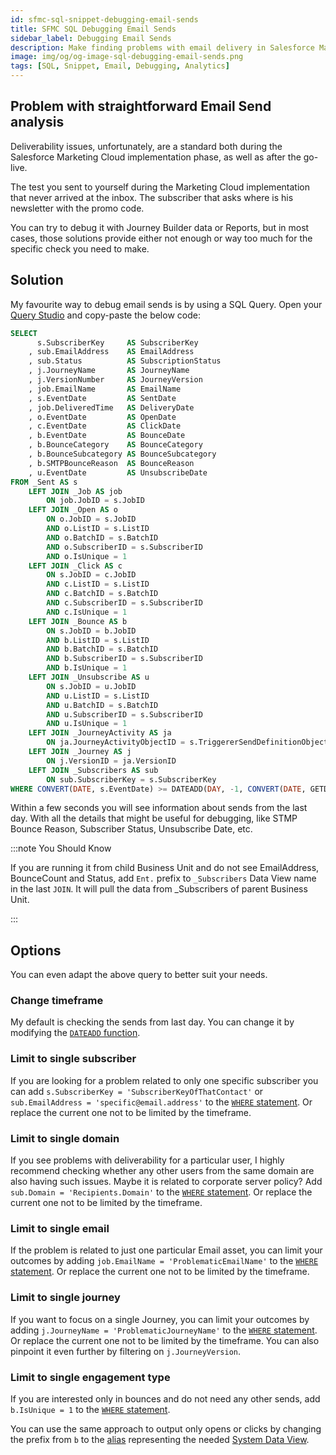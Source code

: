 ```yaml
---
id: sfmc-sql-snippet-debugging-email-sends
title: SFMC SQL Debugging Email Sends
sidebar_label: Debugging Email Sends
description: Make finding problems with email delivery in Salesforce Marketing Cloud great again. SQL with Query Studio to the rescue.
image: img/og/og-image-sql-debugging-email-sends.png
tags: [SQL, Snippet, Email, Debugging, Analytics]
---
```



<LeadText content='Make finding problems with email delivery in Salesforce Marketing Cloud great again. SQL with the Query Studio to the rescue.' />

## Problem with straightforward Email Send analysis

Deliverability issues, unfortunately, are a standard both during the Salesforce Marketing Cloud implementation phase, as well as after the go-live.

The test you sent to yourself during the Marketing Cloud implementation that never arrived at the inbox. The subscriber that asks where is his newsletter with the promo code.

You can try to debug it with Journey Builder data or Reports, but in most cases, those solutions provide either not enough or way too much for the specific check you need to make.

## Solution

My favourite way to debug email sends is by using a SQL Query. Open your [Query Studio](./sfmc-sql-basics.mdx#query-studio) and copy-paste the below code:

```sql
SELECT
      s.SubscriberKey     AS SubscriberKey
    , sub.EmailAddress    AS EmailAddress
    , sub.Status          AS SubscriptionStatus
    , j.JourneyName       AS JourneyName
    , j.VersionNumber     AS JourneyVersion
    , job.EmailName       AS EmailName
    , s.EventDate         AS SentDate
    , job.DeliveredTime   AS DeliveryDate
    , o.EventDate         AS OpenDate
    , c.EventDate         AS ClickDate
    , b.EventDate         AS BounceDate
    , b.BounceCategory    AS BounceCategory
    , b.BounceSubcategory AS BounceSubcategory
    , b.SMTPBounceReason  AS BounceReason
    , u.EventDate         AS UnsubscribeDate
FROM _Sent AS s
    LEFT JOIN _Job AS job
        ON job.JobID = s.JobID
    LEFT JOIN _Open AS o
        ON o.JobID = s.JobID
        AND o.ListID = s.ListID
        AND o.BatchID = s.BatchID
        AND o.SubscriberID = s.SubscriberID
        AND o.IsUnique = 1
    LEFT JOIN _Click AS c
        ON s.JobID = c.JobID
        AND c.ListID = s.ListID
        AND c.BatchID = s.BatchID
        AND c.SubscriberID = s.SubscriberID
        AND c.IsUnique = 1
    LEFT JOIN _Bounce AS b
        ON s.JobID = b.JobID
        AND b.ListID = s.ListID
        AND b.BatchID = s.BatchID
        AND b.SubscriberID = s.SubscriberID
        AND b.IsUnique = 1
    LEFT JOIN _Unsubscribe AS u
        ON s.JobID = u.JobID
        AND u.ListID = s.ListID
        AND u.BatchID = s.BatchID
        AND u.SubscriberID = s.SubscriberID
        AND u.IsUnique = 1
    LEFT JOIN _JourneyActivity AS ja
        ON ja.JourneyActivityObjectID = s.TriggererSendDefinitionObjectID
    LEFT JOIN _Journey AS j
        ON j.VersionID = ja.VersionID
    LEFT JOIN _Subscribers AS sub
        ON sub.SubscriberKey = s.SubscriberKey
WHERE CONVERT(DATE, s.EventDate) >= DATEADD(DAY, -1, CONVERT(DATE, GETDATE()))
```

Within a few seconds you will see information about sends from the last day. With all the details that might be useful for debugging, like STMP Bounce Reason, Subscriber Status, Unsubscribe Date, etc.

:::note You Should Know

If you are running it from child Business Unit and do not see EmailAddress, BounceCount and Status, add `Ent.` prefix to `_Subscribers` Data View name in the last `JOIN`. It will pull the data from _Subscribers of parent Business Unit.

:::

## Options

You can even adapt the above query to better suit your needs.

### Change timeframe

My default is checking the sends from last day. You can change it by modifying the [`DATEADD` function](./sfmc-sql-date-functions.mdx#dateadd).

### Limit to single subscriber

If you are looking for a problem related to only one specific subscriber you can add `s.SubscriberKey = 'SubscriberKeyOfThatContact'` or `sub.EmailAddress = 'specific@email.address'` to the [`WHERE` statement](./sfmc-sql-where.mdx#logical-operators). Or replace the current one not to be limited by the timeframe.

### Limit to single domain

If you see problems with deliverability for a particular user, I highly recommend checking whether any other users from the same domain are also having such issues. Maybe it is related to corporate server policy? Add `sub.Domain = 'Recipients.Domain'` to the [`WHERE` statement](./sfmc-sql-where.mdx#logical-operators). Or replace the current one not to be limited by the timeframe.

### Limit to single email

If the problem is related to just one particular Email asset, you can limit your outcomes by adding `job.EmailName = 'ProblematicEmailName'` to the [`WHERE` statement](./sfmc-sql-where.mdx#logical-operators). Or replace the current one not to be limited by the timeframe.

### Limit to single journey

If you want to focus on a single Journey, you can limit your outcomes by adding `j.JourneyName = 'ProblematicJourneyName'` to the [`WHERE` statement](./sfmc-sql-where.mdx#logical-operators). Or replace the current one not to be limited by the timeframe. You can also pinpoint it even further by filtering on `j.JourneyVersion`.

### Limit to single engagement type

If you are interested only in bounces and do not need any other sends, add `b.IsUnique = 1` to the [`WHERE` statement](./sfmc-sql-where.mdx#logical-operators).

You can use the same approach to output only opens or clicks by changing the prefix from `b` to the [alias](./sfmc-sql-join.mdx#table-name-prefix) representing the needed [System Data View](../config/sfmc-config-system-data-views.mdx).
